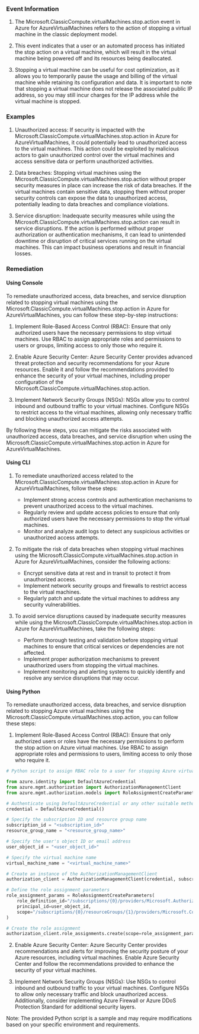 
### Event Information

1. The Microsoft.ClassicCompute.virtualMachines.stop.action event in Azure for AzureVirtualMachines refers to the action of stopping a virtual machine in the classic deployment model.

2. This event indicates that a user or an automated process has initiated the stop action on a virtual machine, which will result in the virtual machine being powered off and its resources being deallocated.

3. Stopping a virtual machine can be useful for cost optimization, as it allows you to temporarily pause the usage and billing of the virtual machine while retaining its configuration and data. It is important to note that stopping a virtual machine does not release the associated public IP address, so you may still incur charges for the IP address while the virtual machine is stopped.


### Examples

1. Unauthorized access: If security is impacted with the Microsoft.ClassicCompute.virtualMachines.stop.action in Azure for AzureVirtualMachines, it could potentially lead to unauthorized access to the virtual machines. This action could be exploited by malicious actors to gain unauthorized control over the virtual machines and access sensitive data or perform unauthorized activities.

2. Data breaches: Stopping virtual machines using the Microsoft.ClassicCompute.virtualMachines.stop.action without proper security measures in place can increase the risk of data breaches. If the virtual machines contain sensitive data, stopping them without proper security controls can expose the data to unauthorized access, potentially leading to data breaches and compliance violations.

3. Service disruption: Inadequate security measures while using the Microsoft.ClassicCompute.virtualMachines.stop.action can result in service disruptions. If the action is performed without proper authorization or authentication mechanisms, it can lead to unintended downtime or disruption of critical services running on the virtual machines. This can impact business operations and result in financial losses.

### Remediation

#### Using Console

To remediate unauthorized access, data breaches, and service disruption related to stopping virtual machines using the Microsoft.ClassicCompute.virtualMachines.stop.action in Azure for AzureVirtualMachines, you can follow these step-by-step instructions:

1. Implement Role-Based Access Control (RBAC): Ensure that only authorized users have the necessary permissions to stop virtual machines. Use RBAC to assign appropriate roles and permissions to users or groups, limiting access to only those who require it.

2. Enable Azure Security Center: Azure Security Center provides advanced threat protection and security recommendations for your Azure resources. Enable it and follow the recommendations provided to enhance the security of your virtual machines, including proper configuration of the Microsoft.ClassicCompute.virtualMachines.stop.action.

3. Implement Network Security Groups (NSGs): NSGs allow you to control inbound and outbound traffic to your virtual machines. Configure NSGs to restrict access to the virtual machines, allowing only necessary traffic and blocking unauthorized access attempts.

By following these steps, you can mitigate the risks associated with unauthorized access, data breaches, and service disruption when using the Microsoft.ClassicCompute.virtualMachines.stop.action in Azure for AzureVirtualMachines.

#### Using CLI

1. To remediate unauthorized access related to the Microsoft.ClassicCompute.virtualMachines.stop.action in Azure for AzureVirtualMachines, follow these steps:
   - Implement strong access controls and authentication mechanisms to prevent unauthorized access to the virtual machines.
   - Regularly review and update access policies to ensure that only authorized users have the necessary permissions to stop the virtual machines.
   - Monitor and analyze audit logs to detect any suspicious activities or unauthorized access attempts.

2. To mitigate the risk of data breaches when stopping virtual machines using the Microsoft.ClassicCompute.virtualMachines.stop.action in Azure for AzureVirtualMachines, consider the following actions:
   - Encrypt sensitive data at rest and in transit to protect it from unauthorized access.
   - Implement network security groups and firewalls to restrict access to the virtual machines.
   - Regularly patch and update the virtual machines to address any security vulnerabilities.

3. To avoid service disruptions caused by inadequate security measures while using the Microsoft.ClassicCompute.virtualMachines.stop.action in Azure for AzureVirtualMachines, take the following steps:
   - Perform thorough testing and validation before stopping virtual machines to ensure that critical services or dependencies are not affected.
   - Implement proper authorization mechanisms to prevent unauthorized users from stopping the virtual machines.
   - Implement monitoring and alerting systems to quickly identify and resolve any service disruptions that may occur.

#### Using Python

To remediate unauthorized access, data breaches, and service disruption related to stopping Azure virtual machines using the Microsoft.ClassicCompute.virtualMachines.stop.action, you can follow these steps:

1. Implement Role-Based Access Control (RBAC): Ensure that only authorized users or roles have the necessary permissions to perform the stop action on Azure virtual machines. Use RBAC to assign appropriate roles and permissions to users, limiting access to only those who require it.

```python
# Python script to assign RBAC role to a user for stopping Azure virtual machines

from azure.identity import DefaultAzureCredential
from azure.mgmt.authorization import AuthorizationManagementClient
from azure.mgmt.authorization.models import RoleAssignmentCreateParameters

# Authenticate using DefaultAzureCredential or any other suitable method
credential = DefaultAzureCredential()

# Specify the subscription ID and resource group name
subscription_id = "<subscription_id>"
resource_group_name = "<resource_group_name>"

# Specify the user's object ID or email address
user_object_id = "<user_object_id>"

# Specify the virtual machine name
virtual_machine_name = "<virtual_machine_name>"

# Create an instance of the AuthorizationManagementClient
authorization_client = AuthorizationManagementClient(credential, subscription_id)

# Define the role assignment parameters
role_assignment_params = RoleAssignmentCreateParameters(
    role_definition_id="/subscriptions/{0}/providers/Microsoft.Authorization/roleDefinitions/{1}".format(subscription_id, "role_definition_id"),
    principal_id=user_object_id,
    scope="/subscriptions/{0}/resourceGroups/{1}/providers/Microsoft.Compute/virtualMachines/{2}".format(subscription_id, resource_group_name, virtual_machine_name)
)

# Create the role assignment
authorization_client.role_assignments.create(scope=role_assignment_params.scope, role_assignment_name="stop_vm_role_assignment", parameters=role_assignment_params)
```

2. Enable Azure Security Center: Azure Security Center provides recommendations and alerts for improving the security posture of your Azure resources, including virtual machines. Enable Azure Security Center and follow the recommendations provided to enhance the security of your virtual machines.

3. Implement Network Security Groups (NSGs): Use NSGs to control inbound and outbound traffic to your virtual machines. Configure NSGs to allow only necessary traffic and block unauthorized access. Additionally, consider implementing Azure Firewall or Azure DDoS Protection Standard for additional security layers.

Note: The provided Python script is a sample and may require modifications based on your specific environment and requirements.

